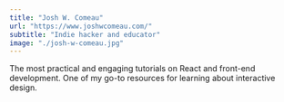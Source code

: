 ```yaml
---
title: "Josh W. Comeau"
url: "https://www.joshwcomeau.com/"
subtitle: "Indie hacker and educator"
image: "./josh-w-comeau.jpg"
---
```


The most practical and engaging tutorials on React and front-end development. One of my go-to resources for learning about interactive design.
